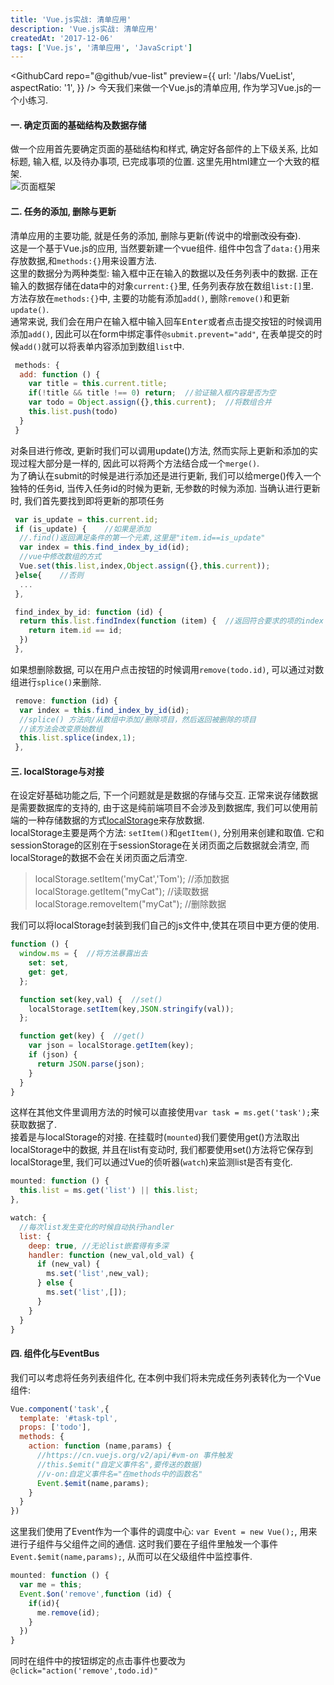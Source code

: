 ```yaml
---
title: 'Vue.js实战: 清单应用'
description: 'Vue.js实战: 清单应用'
createdAt: '2017-12-06'
tags: ['Vue.js', '清单应用', 'JavaScript']
---
```


<GithubCard repo="@github/vue-list" preview={{
  url: '/labs/VueList',
  aspectRatio: '1',
}} />
今天我们来做一个Vue.js的清单应用, 作为学习Vue.js的一个小练习.  
#### 一. 确定页面的基础结构及数据存储
做一个应用首先要确定页面的基础结构和样式, 确定好各部件的上下级关系, 比如标题, 输入框, 以及待办事项, 已完成事项的位置. 这里先用html建立一个大致的框架.  
![页面框架](../assets/images/17-12-06-page-frame.png)

#### 二. 任务的添加, 删除与更新
清单应用的主要功能, 就是任务的添加, 删除与更新(传说中的增删改~~没有查~~).  
这是一个基于Vue.js的应用, 当然要新建一个vue组件. 组件中包含了`data:{}`用来存放数据,和`methods:{}`用来设置方法.  
这里的数据分为两种类型: 输入框中正在输入的数据以及任务列表中的数据. 正在输入的数据存储在data中的对象`current:{}`里, 任务列表存放在数组`list:[]`里.  
方法存放在`methods:{}`中, 主要的功能有添加`add()`, 删除`remove()`和更新`update()`.  
通常来说, 我们会在用户在输入框中输入回车<kbd>Enter</kbd>或者点击提交按钮的时候调用添加`add()`, 因此可以在form中绑定事件`@submit.prevent="add"`, 在表单提交的时候`add()`就可以将表单内容添加到数组`list`中.  
``` js
 methods: {
  add: function () {
    var title = this.current.title;
    if(!title && title !== 0) return;  //验证输入框内容是否为空
    var todo = Object.assign({},this.current);  //将数组合并
    this.list.push(todo)
  }
 }
```
对条目进行修改, 更新时我们可以调用update()方法, 然而实际上更新和添加的实现过程大部分是一样的, 因此可以将两个方法结合成一个`merge()`.  
为了确认在submit的时候是进行添加还是进行更新, 我们可以给merge()传入一个独特的任务id, 当传入任务id的时候为更新, 无参数的时候为添加. 当确认进行更新时, 我们首先要找到即将更新的那项任务  
``` js
 var is_update = this.current.id;
 if (is_update) {    //如果是添加
  //.find()返回满足条件的第一个元素,这里是"item.id==is_update"
  var index = this.find_index_by_id(id);
  //vue中修改数组的方式
  Vue.set(this.list,index,Object.assign({},this.current));
 }else{    //否则
  ...
 },

 find_index_by_id: function (id) {
  return this.list.findIndex(function (item) {  //返回符合要求的项的index
    return item.id == id;
  })
 },
```
如果想删除数据, 可以在用户点击按钮的时候调用`remove(todo.id)`, 可以通过对数组进行`splice()`来删除.  
``` js
 remove: function (id) {
  var index = this.find_index_by_id(id);
  //splice() 方法向/从数组中添加/删除项目，然后返回被删除的项目
  //该方法会改变原始数组
  this.list.splice(index,1);
 },
```
#### 三. localStorage与对接
在设定好基础功能之后, 下一个问题就是是数据的存储与交互. 正常来说存储数据是需要数据库的支持的, 由于这是纯前端项目不会涉及到数据库, 我们可以使用前端的一种存储数据的方式[localStorage](https://developer.mozilla.org/en-US/docs/Web/API/Storage/LocalStorage)来存放数据.  
localStorage主要是两个方法: `setItem()`和`getItem()`, 分别用来创建和取值. 它和sessionStorage的区别在于sessionStorage在关闭页面之后数据就会清空, 而localStorage的数据不会在关闭页面之后清空.  
> localStorage.setItem('myCat','Tom');  //添加数据  
> localStorage.getItem("myCat");  //读取数据  
> localStorage.removeItem("myCat");  //删除数据  

我们可以将localStorage封装到我们自己的js文件中,使其在项目中更方便的使用.

``` js
function () {
  window.ms = {  //将方法暴露出去
    set: set,
    get: get,
  };

  function set(key,val) {  //set()
    localStorage.setItem(key,JSON.stringify(val));
  };

  function get(key) {  //get()
    var json = localStorage.getItem(key);
    if (json) {
      return JSON.parse(json);
    }
  }
}
```
这样在其他文件里调用方法的时候可以直接使用`var task = ms.get('task');`来获取数据了.  
接着是与localStorage的对接. 在挂载时(`mounted`)我们要使用get()方法取出localStorage中的数据, 并且在list有变动时, 我们都要使用set()方法将它保存到localStorage里, 我们可以通过Vue的侦听器(`watch`)来监测list是否有变化.  
``` js
mounted: function () {
  this.list = ms.get('list') || this.list;
},

watch: {
  //每次list发生变化的时候自动执行handler
  list: {
    deep: true, //无论list嵌套得有多深
    handler: function (new_val,old_val) {
      if (new_val) {
        ms.set('list',new_val);
      } else {
        ms.set('list',[]);
      }
    }
  }
}
```
#### 四. 组件化与EventBus
我们可以考虑将任务列表组件化, 在本例中我们将未完成任务列表转化为一个Vue组件:  
``` js
Vue.component('task',{
  template: '#task-tpl',
  props: ['todo'],
  methods: {
    action: function (name,params) {
      //https://cn.vuejs.org/v2/api/#vm-on 事件触发
      //this.$emit("自定义事件名",要传送的数据)
      //v-on:自定义事件名="在methods中的函数名"
      Event.$emit(name,params);
    }
  }
})
```
这里我们使用了Event作为一个事件的调度中心: `var Event = new Vue();`, 用来进行子组件与父组件之间的通信. 这时我们要在子组件里触发一个事件`Event.$emit(name,params);`, 从而可以在父级组件中监控事件.  
``` js
mounted: function () {
  var me = this;
  Event.$on('remove',function (id) {
    if(id){
      me.remove(id);
    }
  })
}
```
同时在组件中的按钮绑定的点击事件也要改为`@click="action('remove',todo.id)"`  